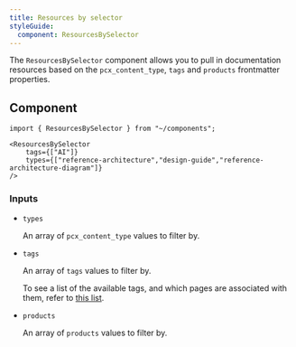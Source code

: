 ```yaml
---
title: Resources by selector
styleGuide:
  component: ResourcesBySelector
---
```



The `ResourcesBySelector` component allows you to pull in documentation resources based on the `pcx_content_type`, `tags` and `products` frontmatter properties.

## Component

```mdx live
import { ResourcesBySelector } from "~/components";

<ResourcesBySelector
	tags={["AI"]}
	types={["reference-architecture","design-guide","reference-architecture-diagram"]}
/>
```

### Inputs

- `types` <Type text="string[]" />

	An array of `pcx_content_type` values to filter by.

- `tags` <Type text="string[]" /> <MetaInfo text="optional" />

	An array of `tags` values to filter by.

	To see a list of the available tags, and which pages are associated with them, refer to [this list](/style-guide/frontmatter/tags/).

- `products` <Type text="string[]" /> <MetaInfo text="optional" />

	An array of `products` values to filter by.